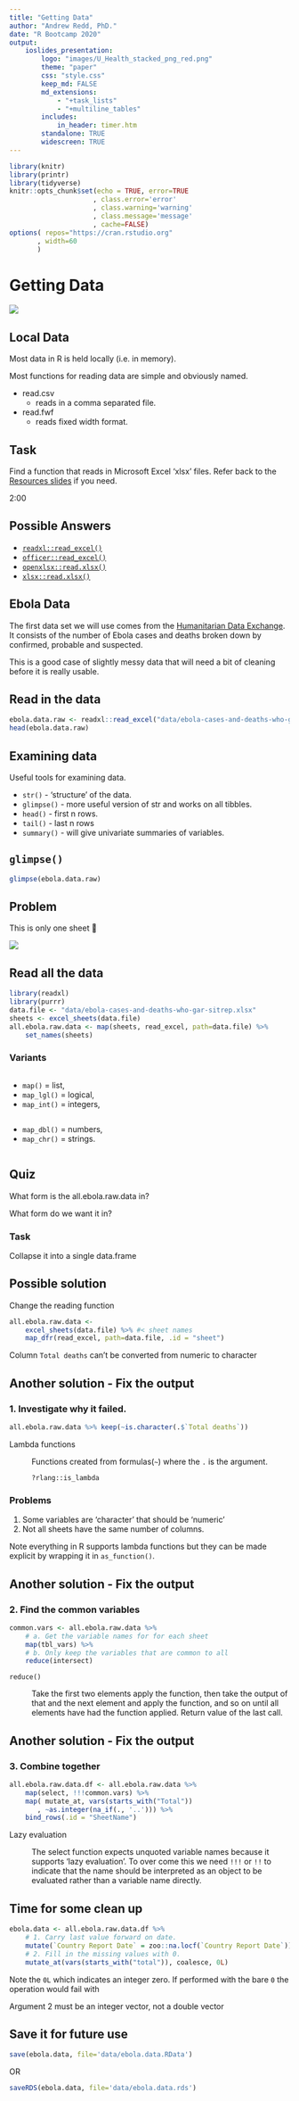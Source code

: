 ```yaml
---
title: "Getting Data"
author: "Andrew Redd, PhD."
date: "R Bootcamp 2020"
output: 
    ioslides_presentation:
        logo: "images/U_Health_stacked_png_red.png"
        theme: "paper"
        css: "style.css"
        keep_md: FALSE
        md_extensions: 
            - "+task_lists"
            - "+multiline_tables"
        includes:
            in_header: timer.htm
        standalone: TRUE
        widescreen: TRUE
---
```


```r
library(knitr)
library(printr)
library(tidyverse)
knitr::opts_chunk$set(echo = TRUE, error=TRUE
                     , class.error='error'
                     , class.warning='warning'
                     , class.message='message'
                     , cache=FALSE)
options( repos="https://cran.rstudio.org"
       , width=60
       )
```

# Getting Data

![](images/datatable.png)


## Local Data {.build}

Most data in R is held locally (i.e. in memory).

Most functions for reading data are simple and obviously named.

* read.csv
    - reads in a comma separated file. 
* read.fwf
    - reads fixed width format.

## Task {.flexbox .vcenter}

Find a function that reads in Microsoft Excel 'xlsx' files.  Refer back to the 
[Resources slides](Resources.html) if you need.

:::{#timer1 .timer onclick="startTimer()"}
2:00
:::


## Possible Answers

* [`readxl::read_excel()`](https://www.rdocumentation.org/packages/readxl/versions/1.3.1/topics/read_excel)
* [`officer::read_excel()`](https://www.rdocumentation.org/packages/officer/versions/0.3.5/topics/read_xlsx)
* [`openxlsx::read.xlsx()`](https://www.rdocumentation.org/packages/openxlsx/versions/4.1.0.1/topics/read.xlsx)
* [`xlsx::read.xlsx()`](https://www.rdocumentation.org/packages/xlsx/versions/0.6.1/topics/read.xlsx)


## Ebola Data

The first data set we will use comes from the [Humanitarian Data Exchange](https://data.humdata.org/dataset/ebola-cases-2014).  
It consists of the number of Ebola cases and deaths broken down by 
confirmed, probable and suspected.

::: notes
This is a good case of slightly messy data that will need a bit of 
cleaning before it is really usable.
:::


## Read in the data

```r
ebola.data.raw <- readxl::read_excel("data/ebola-cases-and-deaths-who-gar-sitrep.xlsx")
head(ebola.data.raw)
```

## Examining data

Useful tools for examining data.

* `str()` - 'structure' of the data.
* `glimpse()` - more useful version of str and works on all tibbles.
* `head()` - first n rows.
* `tail()` - last n rows
* `summary()` - will give univariate summaries of variables.

## `glimpse()`

```r
glimpse(ebola.data.raw)
```




## Problem {.flexbox .vcenter .build}

This is only one sheet 🙁

![](images/get_all_the_data.jpg)

## Read all the data {.build}

```r
library(readxl)
library(purrr)
data.file <- "data/ebola-cases-and-deaths-who-gar-sitrep.xlsx"
sheets <- excel_sheets(data.file)
all.ebola.raw.data <- map(sheets, read_excel, path=data.file) %>% 
    set_names(sheets)
```


### Variants

:::::: {.columns-2}
::: {.column}
* `map()` = list,
* `map_lgl()` = logical,
* `map_int()` = integers,
:::
::: {.column}
* `map_dbl()` = numbers,
* `map_chr()` = strings.
:::
::::::

## Quiz {.flexbox .vcenter .build}

What form is the all.ebola.raw.data in?

What form do we want it in?

### Task

Collapse it into a single data.frame

## Possible solution {.build}

Change the reading function
```r
all.ebola.raw.data <- 
    excel_sheets(data.file) %>% #< sheet names
    map_dfr(read_excel, path=data.file, .id = "sheet")
```
::: {.R-error}
<p class="error-message">Column `Total deaths` can't be converted from numeric to character</p>
:::

## Another solution - Fix the output {.build}

### 1. Investigate why it failed.
```r
all.ebola.raw.data %>% keep(~is.character(.$`Total deaths`))
```
:::{.terminology}
Lambda functions

: Functions created from formulas(`~`) where the `.` is the argument.

    `?rlang::is_lambda`
:::

### Problems
1. Some variables are 'character' that should be 'numeric'
2. Not all sheets have the same number of columns.

:::notes
Note everything in R supports lambda functions but they can be made
explicit by wrapping it in `as_function()`.
:::


## Another solution - Fix the output {.build}

### 2. Find the common variables

```r
common.vars <- all.ebola.raw.data %>% 
    # a. Get the variable names for for each sheet
    map(tbl_vars) %>% 
    # b. Only keep the variables that are common to all
    reduce(intersect)
```

:::{.keyfunction}
`reduce()`

: Take the first two elements apply the function, then
  take the output of that and the next element and apply the function,
  and so on until all elements have had the function applied.
  Return value of the last call.
:::

## Another solution - Fix the output {.build}

### 3. Combine together

```r
all.ebola.raw.data.df <- all.ebola.raw.data %>% 
    map(select, !!!common.vars) %>% 
    map( mutate_at, vars(starts_with("Total"))
       , ~as.integer(na_if(., '..'))) %>% 
    bind_rows(.id = "SheetName")
```

:::{.terminology}
Lazy evaluation

: The select function expects unquoted variable names because it 
  supports 'lazy evaluation'.  To over come this we need `!!!` or `!!`
  to indicate that the name should be interpreted as an object
  to be evaluated rather than a variable name directly.
:::

## Time for some clean up {.build}

```r
ebola.data <- all.ebola.raw.data.df %>% 
    # 1. Carry last value forward on date.
    mutate(`Country Report Date` = zoo::na.locf(`Country Report Date`)) %>% 
    # 2. Fill in the missing values with 0.
    mutate_at(vars(starts_with("total")), coalesce, 0L)
```

::::::{.concept}
Note the `0L` which indicates an integer zero.  If performed with the bare `0`
the operation would fail with 

:::{.R-error}
Argument 2 must be an integer vector, not a double vector
:::
::::::

## Save it for future use


```r
save(ebola.data, file='data/ebola.data.RData')
```
 
 OR
 
```r
saveRDS(ebola.data, file='data/ebola.data.rds')
```
 
